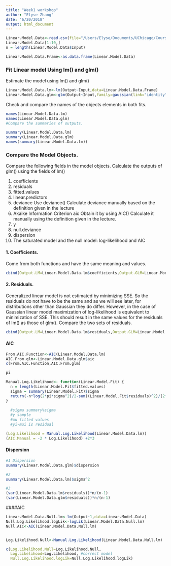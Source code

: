 ```yaml
---
title: "Week1 workshop"
author: "Elyse Zhang"
date: "6/20/2018"
output: html_document
---
```



```r
Linear.Model.Data<-read.csv(file="/Users/Elyse/Documents/UChicago/Courses/Summer 2018/Linear Nonlinear/Course Material/Lecture 1/Week1ProjectData.csv",header=TRUE,sep=",")
Linear.Model.Data[1:10,]
n = length(Linear.Model.Data$Input)
```

```r
Linear.Model.Data.Frame<-as.data.frame(Linear.Model.Data)
```

### Fit Linear model Using lm() and glm()
Estimate the model using lm() and glm()
```r
Linear.Model.Data.lm<-lm(Output~Input,data=Linear.Model.Data.Frame)
Linear.Model.Data.glm<-glm(Output~Input,family=gaussian(link="identity"),data=Linear.Model.Data.Frame)
```

Check and compare the names of the objects elements in both fits.
```r
names(Linear.Model.Data.lm)
names(Linear.Model.Data.glm)
#Compare the summaries of outputs.

summary(Linear.Model.Data.lm)
summary(Linear.Model.Data.glm)
names(summary(Linear.Model.Data.lm))

```

### Compare the Model Objects.
Compare the following fields in the model objects.
Calculate the outputs of glm() using the fields of lm()

1. coefficients
2. residuals
3. fitted.values
4. linear.predictors
5. deviance
    Use deviance()
    Calculate deviance manually based on the definition given in the lecture
6. Akaike Information Criterion aic
    Obtain it by using AIC()
    Calculate it manually using the definition given in the lecture.
7. y
8. null.deviance
9. dispersion
10. The saturated model and the null model: log-likelihood and AIC

#### 1. Coefficients.
Come from both functions and have the same meaning and values.
```r
cbind(Output.LM=Linear.Model.Data.lm$coefficients,Output.GLM=Linear.Model.Data.glm$coefficients)

```

#### 2. Residuals.
Generalized linear model is not estimated by minimizing SSE.
So the residuals do not have to be the same and as we will see later, for distributions other than Gaussian they do differ.
However, in the case of Gaussian linear model maximization of log-likelihood is equivalent to minimization of SSE.
This should result in the same values for the residuals of lm() as those of glm().
Compare the two sets of residuals.

```r
cbind(Output.LM=Linear.Model.Data.lm$residuals,Output.GLM=Linear.Model.Data.glm$residuals)[1:10,]

```



#### AIC
```r
From.AIC.Function<-AIC(Linear.Model.Data.lm)
AIC.From.glm<-Linear.Model.Data.glm$aic
c(From.AIC.Function,AIC.From.glm)
```

```r
pi
```

```r
Manual.Log.Likelihood<- function(Linear.Model.Fit) {
  n = length(Linear.Model.Fit$fitted.values)
  sigma = summary(Linear.Model.Fit)$sigma
  return(-n*log(2*pi*sigma^2)/2-sum((Linear.Model.Fit$residuals)^2)/(2*(sigma^2)))
}
 
  #sigma summary%sigma
  #y sample
  #mu fitted values
  #yi-mui is residual
```

```r
(Log.Likelihood = Manual.Log.Likelihood(Linear.Model.Data.lm))
(AIC.Manual = -2 * Log.Likelihood) +2*3
```

#### Dispersion
```r
#1 Dispersion
summary(Linear.Model.Data.glm)$dispersion

#2
summary(Linear.Model.Data.lm)$sigma^2

#3
(var(Linear.Model.Data.lm$residuals))*n/(n-1)
(var(Linear.Model.Data.glm$residuals))*n/(n-1)

```

####AIC
```r
Linear.Model.Data.Null.lm<-lm(Output~1,data=Linear.Model.Data)
Null.Log.Likelihood.logLik<-logLik(Linear.Model.Data.Null.lm)
Null.AIC<-AIC(Linear.Model.Data.Null.lm)


Log.Likelihood.Null<-Manual.Log.Likelihood(Linear.Model.Data.Null.lm)
```

```r
c(Log.Likelihood.Null=Log.Likelihood.Null,
  Log.Likelihood=Log.Likelihood, #correct model
  Null.Log.Likelihood.logLik=Null.Log.Likelihood.logLik)
```








